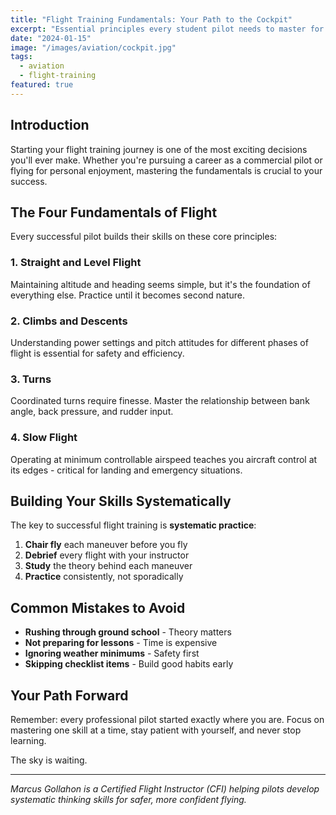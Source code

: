 ```yaml
---
title: "Flight Training Fundamentals: Your Path to the Cockpit"
excerpt: "Essential principles every student pilot needs to master for a successful aviation career."
date: "2024-01-15"
image: "/images/aviation/cockpit.jpg"
tags:
  - aviation
  - flight-training
featured: true
---
```


## Introduction

Starting your flight training journey is one of the most exciting decisions you'll ever make. Whether you're pursuing a career as a commercial pilot or flying for personal enjoyment, mastering the fundamentals is crucial to your success.

## The Four Fundamentals of Flight

Every successful pilot builds their skills on these core principles:

### 1. Straight and Level Flight

Maintaining altitude and heading seems simple, but it's the foundation of everything else. Practice until it becomes second nature.

### 2. Climbs and Descents

Understanding power settings and pitch attitudes for different phases of flight is essential for safety and efficiency.

### 3. Turns

Coordinated turns require finesse. Master the relationship between bank angle, back pressure, and rudder input.

### 4. Slow Flight

Operating at minimum controllable airspeed teaches you aircraft control at its edges - critical for landing and emergency situations.

## Building Your Skills Systematically

The key to successful flight training is **systematic practice**:

1. **Chair fly** each maneuver before you fly
2. **Debrief** every flight with your instructor
3. **Study** the theory behind each maneuver
4. **Practice** consistently, not sporadically

## Common Mistakes to Avoid

- **Rushing through ground school** - Theory matters
- **Not preparing for lessons** - Time is expensive
- **Ignoring weather minimums** - Safety first
- **Skipping checklist items** - Build good habits early

## Your Path Forward

Remember: every professional pilot started exactly where you are. Focus on mastering one skill at a time, stay patient with yourself, and never stop learning.

The sky is waiting.

---

*Marcus Gollahon is a Certified Flight Instructor (CFI) helping pilots develop systematic thinking skills for safer, more confident flying.*
